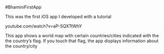  #BhaminiFirstApp
 
 This was the first iOS app I developed with a tutorial
 
 youtube.com/watch?v=aP-SQXTtWhY
 
 This app shows a world map with certain countries/cities indicated with the the country's flag. 
 If you touch that flag, the app displays information about the country/city
 
 
